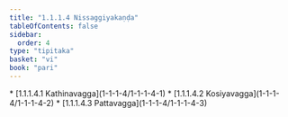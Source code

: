```yaml
---
title: "1.1.1.4 Nissaggiyakaṇḍa"
tableOfContents: false
sidebar:
  order: 4
type: "tipitaka"
basket: "vi"
book: "pari"
---
```



<DynamicBreadcrumb />



<TableOfContents book="pari" section="1.1.1.4">
* [1.1.1.4.1 Kathinavagga](1-1-1-4/1-1-1-4-1)
* [1.1.1.4.2 Kosiyavagga](1-1-1-4/1-1-1-4-2)
* [1.1.1.4.3 Pattavagga](1-1-1-4/1-1-1-4-3)
</TableOfContents>